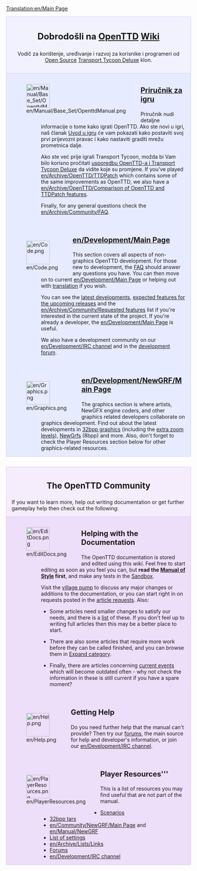 [[Translation:en/Main Page]]
{{hr/Prijevod|origin= Main Page
|from  = en
|to    = hr
|Percentage =5
}}

<div style="background-color: #f1f2fe; border: 1px solid #c7c8fe; margin: 0; padding: 1em 1em 1em 1em; text-align:center">
<div style="font-size:1.7em; font-weight:bold">Dobrodošli na <span class="plainlinks">[http://www.openttd.org/ OpenTTD]</span> [http://hr.wikipedia.org/wiki/Wiki Wiki]
</div>
Vodič za korištenje, uređivanje i razvoj za korisnike i programeri od [http://www.opensource.org/ Open Source] [[hr/Transport Tycoon Deluxe|Transport Tycoon Deluxe]] klon.
</div>
<div style="background-color: #E7EBFF; border: 1px solid #c7c8fe; border-top:none; padding: 1em 1em 0em 1em; margin-bottom:2em">
<div style="float:left">[[File:en/Manual/Base Set/OpenttdManual.png|64px]]</div>
<div style="margin-left:80px; margin-bottom:4em">
<div style="font-size:1.4em; font-weight:bold">[[hr/OpenTTD|Priručnik za igru]]</div>
Priručnik nudi detaljne informacije o tome kako igrati OpenTTD. Ako ste novi u igri, naš članak [[hr/Tutorial|Uvod u igru]] će vam pokazati kako postaviti svoj prvi prijevozni pravac i kako nastaviti graditi mrežu prometnica dalje.

Ako ste već prije igrali Transport Tycoon, možda bi Vam bilo korisno pročitati [[en/Archive/OpenTTD/Changes from TTD|usporedbu OpenTTD-a i Transport Tycoon Deluxe]] da vidite koje su promjene. If you've played [[en/Archive/OpenTTD/TTDPatch]] which contains some of the same improvements as OpenTTD, we also have a [[en/Archive/OpenTTD/Comparison of OpenTTD and TTDPatch features]].

Finally, for any general questions check the [[en/Archive/Community/FAQ]].
</div>

<div style="float:left">[[File:en/Code.png|64px]]</div>
<div style="margin-left:80px; margin-bottom:4em">
<div style="font-size:1.4em; font-weight:bold">[[en/Development/Main Page]]</div>
This section covers all aspects of non-graphics OpenTTD development. For those new to development, the [[en/Development/FAQ development|FAQ]] should answer any questions you have.  You can then move on to current [[en/Development/Main Page]] or helping out with [[en/Archive/Community/Internationalization|translation]] if you wish. 

You can see the [[en/Recent and Current Developments|latest developments]], [[en/Archive/Lists/Roadmap|expected features for the upcoming releases]] and the [[en/Archive/Community/Requested features]] list if you're interested in the current state of the project. If you're already a developer, the [[en/Development/Main Page]] is useful.

We also have a development community on our [[en/Development/IRC channel]] and in the [http://www.tt-forums.net/viewforum.php?f=33 development forum].
</div>

<div style="float:left">[[File:en/Graphics.png|64px]]</div>
<div style="margin-left:80px; margin-bottom:1em; min-height:64px">
<div style="font-size:1.4em; font-weight:bold">[[en/Development/NewGRF/Main Page]]</div>
The graphics section is where artists, NewGFX engine coders, and other graphics related developers collaborate on graphics development. Find out about the latest developments in [[en/Archive/Old 32bpp/32bit Graphics Development|32bpp graphics]] (including the [[en/Community/NewGRF/Playing with 32 bpp graphics|extra zoom levels]]), [[en/Manual/NewGRF|NewGrfs]] (8bpp) and more. Also, don't forget to check the Player Resources section below for other graphics-related resources.
</div>

</div>

<div style="background-color: #F5EDFC; border: 1px solid #E1BBFF; margin: 0; padding: 1em 1em 0em 1em;">
<div style="font-size:1.6em; font-weight:bold; text-align:center">The OpenTTD Community</div>
If you want to learn more, help out writing documentation or get further gameplay help then check out the following:
</div>

<div style="background-color: #EDDEFA; border: 1px solid #E1BBFF; border-top:none; padding: 1em 1em 0em 1em;">

<div style="float:left">[[File:en/EditDocs.png|64px]]</div>
<div style="margin-left:80px; margin-bottom:4em">
<div style="font-size:1.4em; font-weight:bold">Helping with the Documentation</div>
The OpenTTD documentation is stored and edited using this <em>wiki</em>. Feel free to start editing as soon as you feel you can, but '''read the [[en/Wiki/Manual of Style|Manual of Style]] first''', and make any tests in the [[en/Sandbox|Sandbox]].  

Visit the [[en/Archive/Community/Village Pump|village pump]] to discuss any major changes or additions to the documentation, or you can start right in on requests posted in the [[en/Requested Articles|article requests]]. Also:

*Some articles need smaller changes to satisfy our needs, and there is a [[:Category:en/Manual/Base Set/To do|list]] of these.  If you don't feel up to writing full articles then this may be a better place to start. 

*There are also some articles that require more work before they can be called finished, and you can browse them in [[:Category:en/Manual/Base Set/Industries/Articles to be expanded|Expand category]]. 

*Finally, there are articles concerning [[:Category:en/Current events|current events]] which will become outdated often - why not check the information in these is still current if you have a spare moment?
</div>

<div style="float:left">[[File:en/Help.png|64px]]</div>
<div style="margin-left:80px; margin-bottom:4em">
<div style="font-size:1.4em; font-weight:bold">Getting Help</div>
Do you need further help that the manual can't provide? Then try our [http://www.tt-forums.net/viewforum.php?f=55 forums], the main source for help and developer's information, or join our [[en/Development/IRC channel]].
</div>

<div style="float:left">[[File:en/PlayerResources.png|64px]]</div>
<div style="margin-left:80px; margin-bottom:1em">
<div style="font-size:1.4em; font-weight:bold">Player Resources'''</div>
This is a list of resources you may find useful that are not part of the manual.
*[[en/Community/Scenarios/Main Page|Scenarios]]
*[[en/Archive/Old 32bpp/List of downloadable 32 bpp tars|32bpp tars]]
*[[en/Community/NewGRF/Main Page]] and [[en/Manual/NewGRF]]
*[[en/Archive/Manual/Settings/Advanced Settings|List of settings]]
*[[en/Archive/Lists/Links]]
*[http://www.tt-forums.net/viewforum.php?f=55 Forums]
*[[en/Development/IRC channel]]
</div>
</div>